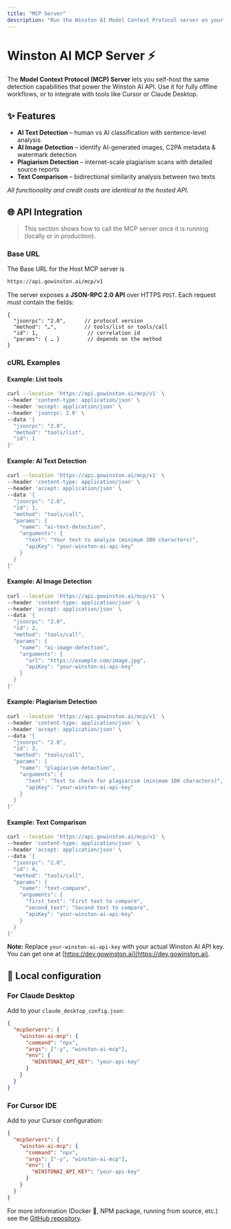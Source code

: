 ```yaml
---
title: "MCP Server"
description: "Run the Winston AI Model Context Protocol server on your own infrastructure or locally via npx, Docker, or from source."
---
```


# Winston AI MCP Server ⚡️

The **Model Context Protocol (MCP) Server** lets you self-host the same detection capabilities that power the Winston AI API. Use it for fully offline workflows, or to integrate with tools like Cursor or Claude Desktop.

## ✨ Features

- **AI Text Detection** – human vs AI classification with sentence-level analysis
- **AI Image Detection** – identify AI-generated images, C2PA metadata & watermark detection
- **Plagiarism Detection** – internet-scale plagiarism scans with detailed source reports
- **Text Comparison** – bidirectional similarity analysis between two texts

_All functionality and credit costs are identical to the hosted API._

## 🌐 API Integration

> This section shows how to call the MCP server once it is running (locally or in production).

### Base URL 

The Base URL for the Host MCP server is 

```bash
https://api.gowinston.ai/mcp/v1
```

The server exposes a **JSON-RPC 2.0 API** over HTTPS `POST`. Each request must contain the fields:

```jsonc
{
  "jsonrpc": "2.0",      // protocol version
  "method": "…",         // tools/list or tools/call
  "id": 1,                // correlation id
  "params": { … }         // depends on the method
}
```

### cURL Examples

#### Example: List tools

```bash
curl --location 'https://api.gowinston.ai/mcp/v1' \
--header 'content-type: application/json' \
--header 'accept: application/json' \
--header 'jsonrpc: 2.0' \
--data '{
  "jsonrpc": "2.0",
  "method": "tools/list",
  "id": 1
}'
```

#### Example: AI Text Detection

```bash
curl --location 'https://api.gowinston.ai/mcp/v1' \
--header 'content-type: application/json' \
--header 'accept: application/json' \
--data '{
  "jsonrpc": "2.0",
  "id": 1,
  "method": "tools/call",
  "params": {
    "name": "ai-text-detection",
    "arguments": {
      "text": "Your text to analyze (minimum 300 characters)",
      "apiKey": "your-winston-ai-api-key"
    }
  }
}'
```

#### Example: AI Image Detection

```bash
curl --location 'https://api.gowinston.ai/mcp/v1' \
--header 'content-type: application/json' \
--header 'accept: application/json' \
--data '{
  "jsonrpc": "2.0",
  "id": 2,
  "method": "tools/call",
  "params": {
    "name": "ai-image-detection",
    "arguments": {
      "url": "https://example.com/image.jpg",
      "apiKey": "your-winston-ai-api-key"
    }
  }
}'
```

#### Example: Plagiarism Detection

```bash
curl --location 'https://api.gowinston.ai/mcp/v1' \
--header 'content-type: application/json' \
--header 'accept: application/json' \
--data '{
  "jsonrpc": "2.0",
  "id": 3,
  "method": "tools/call",
  "params": {
    "name": "plagiarism-detection",
    "arguments": {
      "text": "Text to check for plagiarism (minimum 100 characters)",
      "apiKey": "your-winston-ai-api-key"
    }
  }
}'
```
#### Example: Text Comparison

```bash
curl --location 'https://api.gowinston.ai/mcp/v1' \
--header 'content-type: application/json' \
--header 'accept: application/json' \
--data '{
  "jsonrpc": "2.0",
  "id": 4,
  "method": "tools/call",
  "params": {
    "name": "text-compare",
    "arguments": {
      "first_text": "First text to compare",
      "second_text": "Second text to compare",
      "apiKey": "your-winston-ai-api-key"
    }
  }
}'
```

**Note:** Replace `your-winston-ai-api-key` with your actual Winston AI API key. You can get one at [https://dev.gowinston.ai](https://dev.gowinston.ai).

## 🔧 Local configuration 

### For Claude Desktop

Add to your `claude_desktop_config.json`:

```json
{
  "mcpServers": {
    "winston-ai-mcp": {
      "command": "npx",
      "args": ["-y", "winston-ai-mcp"],
      "env": {
        "WINSTONAI_API_KEY": "your-api-key"
      }
    }
  }
}
```

### For Cursor IDE

Add to your Cursor configuration:

```json
{
  "mcpServers": {
    "winston-ai-mcp": {
      "command": "npx",
      "args": ["-y", "winston-ai-mcp"],
      "env": {
        "WINSTONAI_API_KEY": "your-api-key"
      }
    }
  }
}
```

For more information (Docker 🐳, NPM package, running from source, etc.) see the [GitHub repository](https://github.com/gowinston-ai/winston-ai-mcp-server).


